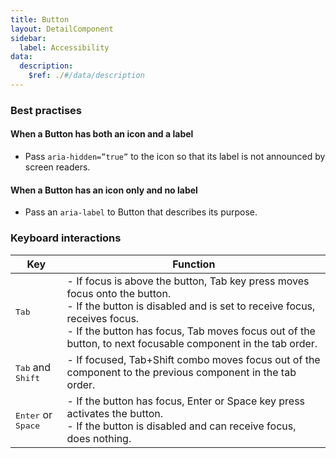```yaml
---
title: Button
layout: DetailComponent
sidebar:
  label: Accessibility
data:
  description:
    $ref: ./#/data/description
---
```


### Best practises

#### When a Button has both an icon and a label

- Pass `aria-hidden=”true”` to the icon so that its label is not announced by screen readers.

#### When a Button has an icon only and no label

- Pass an `aria-label` to Button that describes its purpose.

### Keyboard interactions

| Key                                  | Function                                                                                                                                                                                                                                                                |
| ------------------------------------ | ----------------------------------------------------------------------------------------------------------------------------------------------------------------------------------------------------------------------------------------------------------------------- |
| <kbd>Tab</kbd>                       | - If focus is above the button, Tab key press moves focus onto the button.<br/>- If the button is disabled and is set to receive focus, receives focus.<br/>- If the button has focus, Tab moves focus out of the button, to next focusable component in the tab order. |
| <kbd>Tab</kbd> and <kbd>Shift</kbd>  | - If focused, Tab+Shift combo moves focus out of the component to the previous component in the tab order.                                                                                                                                                              |
| <kbd>Enter</kbd> or <kbd>Space</kbd> | - If the button has focus, Enter or Space key press activates the button.<br/>- If the button is disabled and can receive focus, does nothing.                                                                                                                          |
